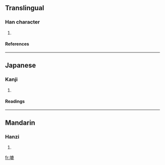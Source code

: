 ==Translingual==
===Han character===
{{Han char|rn=32|rad=土|as=11|sn=14|four=4011<sub>1</sub>|canj=土戈X心 (GIXP)}}
# {{defn|Han|sort=土11}}
====References====
{{Han ref|kx=0236.420|dkj=05389|hdz=10482.020|uh=5876|ud=22646|bh=E163|bd=57699}}
----
==Japanese==
===Kanji===
{{ja-kanji|grade=|rs=土11}}
# {{defn|Japanese}} 
====Readings====
{{ja-readings|on=[[こく]] (koku)|kun=}}
----
==Mandarin==
===Hanzi===
{{cmn-hanzi|pin=[[cù]] (cu4)|wg=ts'u<sup>4</sup>}}
# {{defn|Mandarin}}

[[fr:塶]]